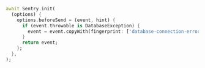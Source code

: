 ```dart {4-7}
await Sentry.init(
  (options) {
    options.beforeSend = (event, hint) {
      if (event.throwable is DatabaseException) {
        event = event.copyWith(fingerprint: ['database-connection-error']);
      }
      return event;
    };
  },
);
```
